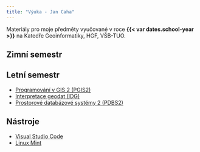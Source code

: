 ```yaml
---
title: "Výuka - Jan Caha"
---
```


Materiály pro moje předměty vyučované v roce **{{< var dates.school-year >}}** na Katedře Geoinformatiky, HGF, VŠB-TUO.

## Zimní semestr

## Letní semestr

- [Programování v GIS 2 (PGIS2)](pgis2.qmd)
- [Interpretace geodat (IDG)](idg.qmd)
- [Prostorové databázové systémy 2 (PDBS2)](pdbs2.qmd)

## Nástroje 

- [Visual Studio Code](vscode.qmd)
- [Linux Mint](linux-mint.qmd)
